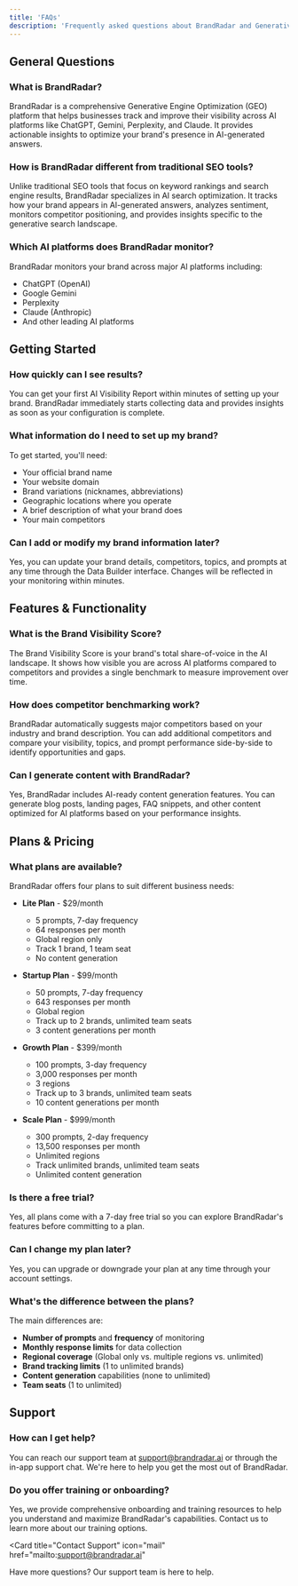```yaml
---
title: 'FAQs'
description: 'Frequently asked questions about BrandRadar and Generative Engine Optimization'
---
```


## General Questions

### What is BrandRadar?

BrandRadar is a comprehensive Generative Engine Optimization (GEO) platform that helps businesses track and improve their visibility across AI platforms like ChatGPT, Gemini, Perplexity, and Claude. It provides actionable insights to optimize your brand's presence in AI-generated answers.

### How is BrandRadar different from traditional SEO tools?

Unlike traditional SEO tools that focus on keyword rankings and search engine results, BrandRadar specializes in AI search optimization. It tracks how your brand appears in AI-generated answers, analyzes sentiment, monitors competitor positioning, and provides insights specific to the generative search landscape.

### Which AI platforms does BrandRadar monitor?

BrandRadar monitors your brand across major AI platforms including:
- ChatGPT (OpenAI)
- Google Gemini
- Perplexity
- Claude (Anthropic)
- And other leading AI platforms

## Getting Started

### How quickly can I see results?

You can get your first AI Visibility Report within minutes of setting up your brand. BrandRadar immediately starts collecting data and provides insights as soon as your configuration is complete.

### What information do I need to set up my brand?

To get started, you'll need:
- Your official brand name
- Your website domain
- Brand variations (nicknames, abbreviations)
- Geographic locations where you operate
- A brief description of what your brand does
- Your main competitors

### Can I add or modify my brand information later?

Yes, you can update your brand details, competitors, topics, and prompts at any time through the Data Builder interface. Changes will be reflected in your monitoring within minutes.

## Features & Functionality

### What is the Brand Visibility Score?

The Brand Visibility Score is your brand's total share-of-voice in the AI landscape. It shows how visible you are across AI platforms compared to competitors and provides a single benchmark to measure improvement over time.

### How does competitor benchmarking work?

BrandRadar automatically suggests major competitors based on your industry and brand description. You can add additional competitors and compare your visibility, topics, and prompt performance side-by-side to identify opportunities and gaps.

### Can I generate content with BrandRadar?

Yes, BrandRadar includes AI-ready content generation features. You can generate blog posts, landing pages, FAQ snippets, and other content optimized for AI platforms based on your performance insights.

## Plans & Pricing

### What plans are available?

BrandRadar offers four plans to suit different business needs:

- **Lite Plan** - $29/month
  - 5 prompts, 7-day frequency
  - 64 responses per month
  - Global region only
  - Track 1 brand, 1 team seat
  - No content generation

- **Startup Plan** - $99/month
  - 50 prompts, 7-day frequency
  - 643 responses per month
  - Global region
  - Track up to 2 brands, unlimited team seats
  - 3 content generations per month

- **Growth Plan** - $399/month
  - 100 prompts, 3-day frequency
  - 3,000 responses per month
  - 3 regions
  - Track up to 3 brands, unlimited team seats
  - 10 content generations per month

- **Scale Plan** - $999/month
  - 300 prompts, 2-day frequency
  - 13,500 responses per month
  - Unlimited regions
  - Track unlimited brands, unlimited team seats
  - Unlimited content generation

### Is there a free trial?

Yes, all plans come with a 7-day free trial so you can explore BrandRadar's features before committing to a plan.

### Can I change my plan later?

Yes, you can upgrade or downgrade your plan at any time through your account settings.

### What's the difference between the plans?

The main differences are:
- **Number of prompts** and **frequency** of monitoring
- **Monthly response limits** for data collection
- **Regional coverage** (Global only vs. multiple regions vs. unlimited)
- **Brand tracking limits** (1 to unlimited brands)
- **Content generation** capabilities (none to unlimited)
- **Team seats** (1 to unlimited)

## Support

### How can I get help?

You can reach our support team at support@brandradar.ai or through the in-app support chat. We're here to help you get the most out of BrandRadar.

### Do you offer training or onboarding?

Yes, we provide comprehensive onboarding and training resources to help you understand and maximize BrandRadar's capabilities. Contact us to learn more about our training options.

<Card
  title="Contact Support"
  icon="mail"
  href="mailto:support@brandradar.ai"
>
  Have more questions? Our support team is here to help.
</Card>
